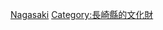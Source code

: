 {{日本行政區劃分類導航|重要文化財}}
{{Commonscat|Important Cultural Property of Japan in Nagasaki prefecture}}

[[Category:日本各都道府縣重要文化財|Nagasaki]]
[[Category:長崎縣的文化財|Category:長崎縣的文化財]]